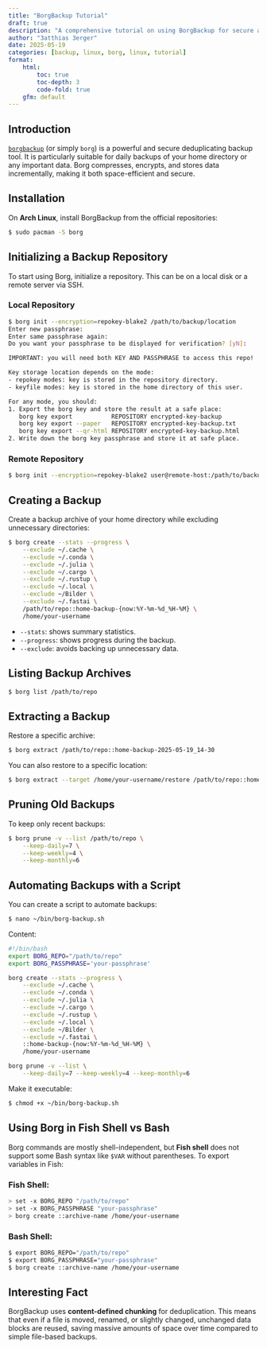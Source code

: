 ```yaml
---
title: "BorgBackup Tutorial"
draft: true
description: "A comprehensive tutorial on using BorgBackup for secure and efficient backups."
author: "3atthias 3erger"
date: 2025-05-19
categories: [backup, linux, borg, linux, tutorial]
format:
    html:
        toc: true
        toc-depth: 3
        code-fold: true
    gfm: default
---
```


## Introduction

[`borgbackup`](https://www.borgbackup.org/) (or simply `borg`) is a powerful and secure deduplicating backup tool. It is particularly suitable for daily backups of your home directory or any important data. Borg compresses, encrypts, and stores data incrementally, making it both space-efficient and secure.

## Installation

On **Arch Linux**, install BorgBackup from the official repositories:

```.bash
$ sudo pacman -S borg
```

## Initializing a Backup Repository

To start using Borg, initialize a repository. This can be on a local disk or a remote server via SSH.

### Local Repository

```.bash
$ borg init --encryption=repokey-blake2 /path/to/backup/location
Enter new passphrase:
Enter same passphrase again:
Do you want your passphrase to be displayed for verification? [yN]:

IMPORTANT: you will need both KEY AND PASSPHRASE to access this repo!

Key storage location depends on the mode:
- repokey modes: key is stored in the repository directory.
- keyfile modes: key is stored in the home directory of this user.

For any mode, you should:
1. Export the borg key and store the result at a safe place:
   borg key export           REPOSITORY encrypted-key-backup
   borg key export --paper   REPOSITORY encrypted-key-backup.txt
   borg key export --qr-html REPOSITORY encrypted-key-backup.html
2. Write down the borg key passphrase and store it at safe place.
```

### Remote Repository

```.bash
$ borg init --encryption=repokey-blake2 user@remote-host:/path/to/backup/location
```

## Creating a Backup

Create a backup archive of your home directory while excluding unnecessary directories:

```.bash
$ borg create --stats --progress \
    --exclude ~/.cache \
    --exclude ~/.conda \
    --exclude ~/.julia \
    --exclude ~/.cargo \
    --exclude ~/.rustup \
    --exclude ~/.local \
    --exclude ~/Bilder \
    --exclude ~/.fastai \
    /path/to/repo::home-backup-{now:%Y-%m-%d_%H-%M} \
    /home/your-username
```

* `--stats`: shows summary statistics.
* `--progress`: shows progress during the backup.
* `--exclude`: avoids backing up unnecessary data.

## Listing Backup Archives

```.bash
$ borg list /path/to/repo
```

## Extracting a Backup

Restore a specific archive:

```.bash
$ borg extract /path/to/repo::home-backup-2025-05-19_14-30
```

You can also restore to a specific location:

```.bash
$ borg extract --target /home/your-username/restore /path/to/repo::home-backup-2025-05-19_14-30
```

## Pruning Old Backups

To keep only recent backups:

```.bash
$ borg prune -v --list /path/to/repo \
    --keep-daily=7 \
    --keep-weekly=4 \
    --keep-monthly=6
```

## Automating Backups with a Script

You can create a script to automate backups:

```.bash
$ nano ~/bin/borg-backup.sh
```

Content:

```.bash
#!/bin/bash
export BORG_REPO="/path/to/repo"
export BORG_PASSPHRASE='your-passphrase'

borg create --stats --progress \
    --exclude ~/.cache \
    --exclude ~/.conda \
    --exclude ~/.julia \
    --exclude ~/.cargo \
    --exclude ~/.rustup \
    --exclude ~/.local \
    --exclude ~/Bilder \
    --exclude ~/.fastai \
    ::home-backup-{now:%Y-%m-%d_%H-%M} \
    /home/your-username

borg prune -v --list \
    --keep-daily=7 --keep-weekly=4 --keep-monthly=6
```

Make it executable:

```.bash
$ chmod +x ~/bin/borg-backup.sh
```

## Using Borg in Fish Shell vs Bash

Borg commands are mostly shell-independent, but **Fish shell** does not support some Bash syntax like `$VAR` without parentheses. To export variables in Fish:

### Fish Shell:

```.bash
> set -x BORG_REPO "/path/to/repo"
> set -x BORG_PASSPHRASE "your-passphrase"
> borg create ::archive-name /home/your-username
```

### Bash Shell:

```.bash
$ export BORG_REPO="/path/to/repo"
$ export BORG_PASSPHRASE="your-passphrase"
$ borg create ::archive-name /home/your-username
```

## Interesting Fact

BorgBackup uses **content-defined chunking** for deduplication. This means that even if a file is moved, renamed, or slightly changed, unchanged data blocks are reused, saving massive amounts of space over time compared to simple file-based backups.
